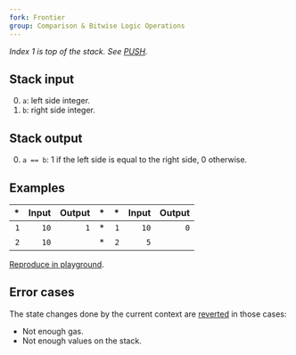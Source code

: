 ```yaml
---
fork: Frontier
group: Comparison & Bitwise Logic Operations
---
```


*Index 1 is top of the stack. See [PUSH](/#60).*

## Stack input

0. `a`: left side integer.
1. `b`: right side integer.

## Stack output

0. `a == b`: 1 if the left side is equal to the right side, 0 otherwise.

## Examples

| * | Input | Output | * | * | Input | Output |
|--:|------:|-------:|--:|--:|------:|-------:|
| `1` | `10` | `1` | * | `1` | `10` | `0` |
| `2` | `10` | | * | `2` | `5` | |

[Reproduce in playground](/?unit=Wei&codeType=Mnemonic&code='z1~10wyyz2~5w'~yPUSH1%20z%2F%2F%20Example%20y%5Cnw~10yEQ%01wyz~_).

## Error cases

The state changes done by the current context are [reverted](#FD) in those cases:
- Not enough gas.
- Not enough values on the stack.
